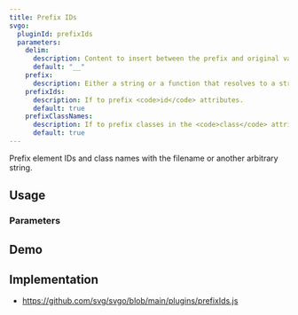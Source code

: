 ```yaml
---
title: Prefix IDs
svgo:
  pluginId: prefixIds
  parameters:
    delim:
      description: Content to insert between the prefix and original value.
      default: "__"
    prefix:
      description: Either a string or a function that resolves to a string.
    prefixIds:
      description: If to prefix <code>id</code> attributes.
      default: true
    prefixClassNames:
      description: If to prefix classes in the <code>class</code> attribute.
      default: true
---
```


Prefix element IDs and class names with the filename or another arbitrary string.

## Usage

<PluginUsage/>

### Parameters

<PluginParams/>

## Demo

<PluginDemo/>

## Implementation

* https://github.com/svg/svgo/blob/main/plugins/prefixIds.js
